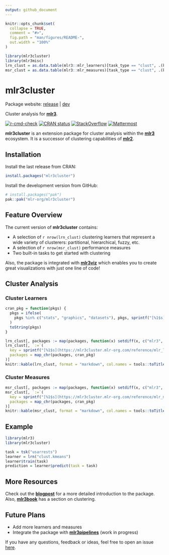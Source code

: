 ```yaml
---
output: github_document
---
```


<!-- README.md is generated from README.Rmd. Please edit that file -->

```r
knitr::opts_chunk$set(
  collapse = TRUE,
  comment = "#>",
  fig.path = "man/figures/README-",
  out.width = "100%"
)

library(mlr3cluster)
library(mlr3misc)
lrn_clust = as.data.table(mlr3::mlr_learners)[task_type == "clust", .(key, label, packages)]
msr_clust = as.data.table(mlr3::mlr_measures)[task_type == "clust", .(key, label, packages)]
```

# mlr3cluster

Package website: [release](https://mlr3cluster.mlr-org.com/) \| [dev](https://mlr3cluster.mlr-org.com/dev/)

Cluster analysis for **[mlr3](https://github.com/mlr-org/mlr3/)**.

<!-- badges: start -->
[![r-cmd-check](https://github.com/mlr-org/mlr3cluster/actions/workflows/r-cmd-check.yml/badge.svg)](https://github.com/mlr-org/mlr3cluster/actions/workflows/r-cmd-check.yml)
[![CRAN status](https://www.r-pkg.org/badges/version/mlr3cluster)](https://CRAN.R-project.org/package=mlr3cluster)
[![StackOverflow](https://img.shields.io/badge/stackoverflow-mlr3-orange.svg)](https://stackoverflow.com/questions/tagged/mlr3)
[![Mattermost](https://img.shields.io/badge/chat-mattermost-orange.svg)](https://lmmisld-lmu-stats-slds.srv.mwn.de/mlr_invite/)
<!-- badges: end -->

**mlr3cluster** is an extension package for cluster analysis within the **[mlr3](https://github.com/mlr-org/mlr3)** ecosystem. It is a successor of clustering capabilities of **[mlr2](https://github.com/mlr-org/mlr)**.

## Installation

Install the last release from CRAN:

```r
install.packages("mlr3cluster")
```

Install the development version from GitHub:

```r
# install.packages("pak")
pak::pak("mlr-org/mlr3cluster")
```

## Feature Overview

The current version of **mlr3cluster** contains:

- A selection of `r nrow(lrn_clust)` clustering learners that represent a wide variety of clusterers: partitional, hierarchical, fuzzy, etc.
- A selection of `r nrow(msr_clust)` performance measures
- Two built-in tasks to get started with clustering

Also, the package is integrated with **[mlr3viz](https://github.com/mlr-org/mlr3viz)** which enables you to create great visualizations with just one line of code!

## Cluster Analysis

### Cluster Learners

```r
cran_pkg = function(pkgs) {
  pkgs = ifelse(
    pkgs %in% c("stats", "graphics", "datasets"), pkgs, sprintf("[%1$s](https://cran.r-project.org/package=%1$s)", pkgs)
  )
  toString(pkgs)
}

lrn_clust[, packages := map(packages, function(x) setdiff(x, c("mlr3", "mlr3cluster")))]
lrn_clust[, `:=`(
  key = sprintf("[%1$s](https://mlr3cluster.mlr-org.com/reference/mlr_learners_%1$s)", key),
  packages = map_chr(packages, cran_pkg)
)]
knitr::kable(lrn_clust, format = "markdown", col.names = tools::toTitleCase(names(lrn_clust)))
```

### Cluster Measures

```r
msr_clust[, packages := map(packages, function(x) setdiff(x, c("mlr3", "mlr3cluster")))]
msr_clust[, `:=`(
  key = sprintf("[%1$s](https://mlr3cluster.mlr-org.com/reference/mlr_measures_%1$s)", key),
  packages = map_chr(packages, cran_pkg)
)]
knitr::kable(msr_clust, format = "markdown", col.names = tools::toTitleCase(names(msr_clust)))
```


## Example

```r
library(mlr3)
library(mlr3cluster)

task = tsk("usarrests")
learner = lrn("clust.kmeans")
learner$train(task)
prediction = learner$predict(task = task)
```

## More Resources

Check out the **[blogpost](https://www.r-bloggers.com/2020/10/introducing-mlr3cluster-cluster-analysis-package/)** for a more detailed introduction to the package.
Also, **[mlr3book](https://mlr3book.mlr-org.com/chapters/chapter13/beyond_regression_and_classification.html#sec-cluster)** has a section on clustering.

## Future Plans

- Add more learners and measures
- Integrate the package with **[mlr3pipelines](https://github.com/mlr-org/mlr3pipelines)** (work in progress)

If you have any questions, feedback or ideas, feel free to open an issue [here](https://github.com/mlr-org/mlr3cluster/issues).
